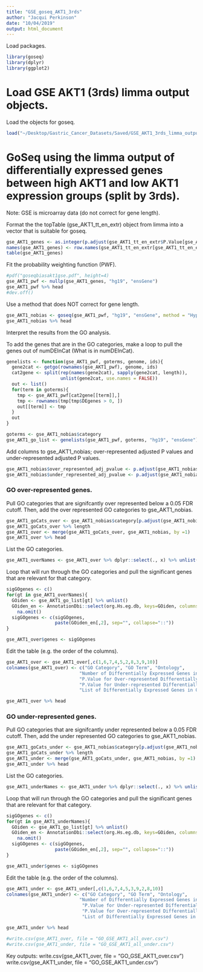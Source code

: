 ```yaml
---
title: "GSE_goseq_AKT1_3rds"
author: "Jacqui Perkinson"
date: "10/04/2019"
output: html_document
---
```


Load packages.

```r
library(goseq)
library(dplyr)
library(ggplot2)
```

# Load GSE AKT1 (3rds) limma output objects.

Load the objects for goseq.

```r
load("~/Desktop/Gastric_Cancer_Datasets/Saved/GSE_AKT1_3rds_limma_output.Rdata")
```

# GoSeq using the limma output of differentially expressed genes between high AKT1 and low AKT1 expression groups (split by 3rds).

Note: GSE is microarray data (do not correct for gene length).

Format the the topTable (gse_AKT1_tt_en_extr) object from limma into a vector that is suitable for goseq.

```r
gse_AKT1_genes <- as.integer(p.adjust(gse_AKT1_tt_en_extr$P.Value[gse_AKT1_tt_en_extr$logFC!=0], method = "BH")<.05)
names(gse_AKT1_genes) <- row.names(gse_AKT1_tt_en_extr[gse_AKT1_tt_en_extr$logFC!=0,])
table(gse_AKT1_genes)
```

Fit the probability weighting function (PWF).

```r
#pdf("goseqbiasakt1gse.pdf", height=4)
gse_AKT1_pwf <- nullp(gse_AKT1_genes, "hg19", "ensGene")
gse_AKT1_pwf %>% head
#dev.off()
```

Use a method that does NOT correct for gene length.

```r
gse_AKT1_nobias <- goseq(gse_AKT1_pwf, "hg19", "ensGene", method = "Hypergeometric")
gse_AKT1_nobias %>% head
```

Interpret the results from the GO analysis.

To add the genes that are in the GO categories, make a loop to pull the genes out of numDEInCat (What is in numDEInCat).

```r
genelists <- function(gse_AKT1_pwf, goterms, genome, ids){
  gene2cat <- getgo(rownames(gse_AKT1_pwf), genome, ids)
  cat2gene <- split(rep(names(gene2cat), sapply(gene2cat, length)),
                    unlist(gene2cat, use.names = FALSE))
  out <- list()
  for(term in goterms){
    tmp <- gse_AKT1_pwf[cat2gene[[term]],]
    tmp <- rownames(tmp[tmp$DEgenes > 0, ])
    out[[term]] <- tmp
  }
  out
}

goterms <- gse_AKT1_nobias$category
gse_AKT1_go_list <- genelists(gse_AKT1_pwf, goterms, "hg19", "ensGene")
```

Add columns to gse_AKT1_nobias; over-represented adjusted P values and under-represented adjusted P values. 
```r
gse_AKT1_nobias$over_represented_adj_pvalue <- p.adjust(gse_AKT1_nobias$over_represented_pvalue, method = "BH")
gse_AKT1_nobias$under_represented_adj_pvalue <- p.adjust(gse_AKT1_nobias$under_represented_pvalue, method = "BH")
```

### GO over-represented genes.

Pull GO categories that are signifcantly over represented below a 0.05 FDR cutoff. Then, add the over represented GO categories to gse_AKT1_nobias.

```r
gse_AKT1_goCats_over <- gse_AKT1_nobias$category[p.adjust(gse_AKT1_nobias$over_represented_pvalue, method = "BH")<0.05]
gse_AKT1_goCats_over %>% length
gse_AKT1_over <- merge(gse_AKT1_goCats_over, gse_AKT1_nobias, by =1)
gse_AKT1_over %>% head
```

List the GO categories.

```r
gse_AKT1_overNames <- gse_AKT1_over %>% dplyr::select(., x) %>% unlist()
```

Loop that will run through the GO categories and pull the significant genes that are relevant for that category.

```r
sigGOgenes <- c()
for(gt in gse_AKT1_overNames){
  GOiden <- gse_AKT1_go_list[gt] %>% unlist()
  GOiden_en <- AnnotationDbi::select(org.Hs.eg.db, keys=GOiden, columns="SYMBOL", keytype = "ENSEMBL") %>% 
    na.omit()
  sigGOgenes <- c(sigGOgenes,
                  paste(GOiden_en[,2], sep="", collapse="::"))
}

gse_AKT1_over$genes <- sigGOgenes
```

Edit the table (e.g. the order of the columns).

```r
gse_AKT1_over <- gse_AKT1_over[,c(1,6,7,4,5,2,8,3,9,10)]
colnames(gse_AKT1_over) <- c("GO Category", "GO Term", "Ontology", 
                           "Number of Differentially Expressed Genes in Category", "Total Number of Genes in Category",
                           "P.Value for Over-represented Differentially Expressed Genes", "Adjusted P.Value for Over-represented Differentially Expressed Genes",
                           "P.Value for Under-represented Differentially Expressed Genes", "Adjusted P.Value for Under-represented Differentially Expressed Genes",
                           "List of Differentially Expressed Genes in Category")

gse_AKT1_over %>% head
```

### GO under-represented genes.

Pull GO categories that are signifcantly under represented below a 0.05 FDR cutoff. Then, add the under represented GO categories to gse_AKT1_nobias.

```r
gse_AKT1_goCats_under <- gse_AKT1_nobias$category[p.adjust(gse_AKT1_nobias$under_represented_pvalue, method = "BH") < 0.05]
gse_AKT1_goCats_under %>% length
gse_AKT1_under <- merge(gse_AKT1_goCats_under, gse_AKT1_nobias, by =1)
gse_AKT1_under %>% head
```

List the GO categories.

```r
gse_AKT1_underNames <- gse_AKT1_under %>% dplyr::select(., x) %>% unlist()
```

Loop that will run through the GO categories and pull the significant genes that are relevant for that category.

```r
sigGOgenes <- c()
for(gt in gse_AKT1_underNames){
  GOiden <- gse_AKT1_go_list[gt] %>% unlist()
  GOiden_en <- AnnotationDbi::select(org.Hs.eg.db, keys=GOiden, columns="SYMBOL", keytype = "ENSEMBL") %>% 
    na.omit()
  sigGOgenes <- c(sigGOgenes,
                  paste(GOiden_en[,2], sep="", collapse="::"))
}

gse_AKT1_under$genes <- sigGOgenes
```

Edit the table (e.g. the order of the columns).

```r
gse_AKT1_under <- gse_AKT1_under[,c(1,6,7,4,5,3,9,2,8,10)]
colnames(gse_AKT1_under) <- c("GO Category", "GO Term", "Ontology", 
                           "Number of Differentially Expressed Genes in Category", "Total Number of Genes in Category",
                            "P.Value for Under-represented Differentially Expressed Genes", "Adjusted P.Value for Under-represented Differentially Expressed Genes",
                            "P.Value for Over-represented Differentially Expressed Genes", "Adjusted P.Value for Over-represented Differentially Expressed Genes",
                            "List of Differentially Expressed Genes in Category")

gse_AKT1_under %>% head

#write.csv(gse_AKT1_over, file = "GO_GSE_AKT1_all_over.csv")
#write.csv(gse_AKT1_under, file = "GO_GSE_AKT1_all_under.csv")
```



Key outputs:
write.csv(gse_AKT1_over, file = "GO_GSE_AKT1_over.csv")
write.csv(gse_AKT1_under, file = "GO_GSE_AKT1_under.csv")
